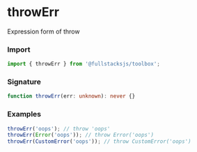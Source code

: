 # throwErr

Expression form of throw

### Import

```typescript copy
import { throwErr } from '@fullstacksjs/toolbox';
```

### Signature

```typescript copy
function throwErr(err: unknown): never {}
```

### Examples

```typescript copy
throwErr('oops'); // throw 'oops'
throwErr(Error('oops')); // throw Error('oops')
throwErr(CustomError('oops')); // throw CustomError('oops')
```
